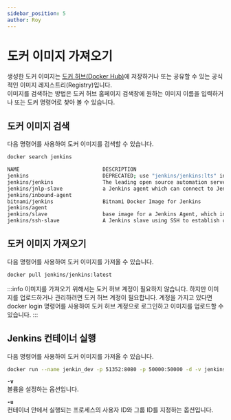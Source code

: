 ```yaml
---
sidebar_position: 5
author: Roy
---
```



# 도커 이미지 가져오기

생성한 도커 이미지는 [도커 허브(Docker Hub)](https://hub.docker.com/)에 저장하거나 또는 공유할 수 있는 공식적인 이미지 레지스트리(Registry)입니다.<br/>
이미지를 검색하는 방법은 <Highlight>도커 허브 홈페이지 검색창</Highlight>에 원하는 이미지 이름을 입력하거나 또는 <Highlight>도커 명령어</Highlight>로 찾아 볼 수 있습니다.

## 도커 이미지 검색

다음 명령어를 사용하여 도커 이미지를 검색할 수 있습니다.

```bash {3-11}
docker search jenkins

NAME                           DESCRIPTION                                     STARS     OFFICIAL   AUTOMATED
jenkins                        DEPRECATED; use "jenkins/jenkins:lts" instead   5617      [OK]
jenkins/jenkins                The leading open source automation server       3457
jenkins/jnlp-slave             a Jenkins agent which can connect to Jenkins…   156                  [OK]
jenkins/inbound-agent                                                          96
bitnami/jenkins                Bitnami Docker Image for Jenkins                59                   [OK]
jenkins/agent                                                                  52
jenkins/slave                  base image for a Jenkins Agent, which includ…   49                   [OK]
jenkins/ssh-slave              A Jenkins slave using SSH to establish conne…   39                   [OK]
```

## 도커 이미지 가져오기

다음 명령어를 사용하여 도커 이미지를 가져올 수 있습니다.

```bash
docker pull jenkins/jenkins:latest
```

:::info
이미지를 가져오기 위해서는 도커 허브 계정이 필요하지 않습니다. 하지만 이미지를 업로드하거나 관리하려면 도커 허브 계정이 필요합니다. 계정을 가지고 있다면 docker login 명령어를 사용하여 도커 허브 계정으로 로그인하고 이미지를 업로드할 수 있습니다.
:::

## Jenkins 컨테이너 실행

다음 명령어를 사용하여 도커 이미지를 가져올 수 있습니다.

```bash
docker run --name jenkin_dev -p 51352:8080 -p 50000:50000 -d -v jenkins_home:/var/jenkins_home -u root jenkins/jenkins:latest
```

**`-v`**<br/>
볼륨을 설정하는 옵션입니다.

**`-u`**<br/>
컨테이너 안에서 실행되는 프로세스의 사용자 ID와 그룹 ID를 지정하는 옵션입니다.
